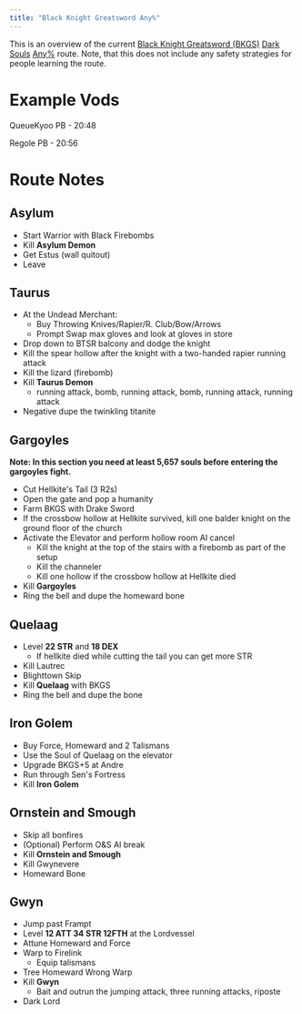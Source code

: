 ```yaml
---
title: "Black Knight Greatsword Any%"
---
```


This is an overview of the current [Black Knight Greatsword (BKGS)](//darksouls.wikidot.com/black-knight-greatsword) [Dark Souls](/darksouls) [Any%](/any-darksouls) route. Note, that this does not include any safety strategies for people learning the route.

# Example Vods

QueueKyoo PB - 20:48

Regole PB - 20:56

# Route Notes

## Asylum

- Start Warrior with Black Firebombs
- Kill **Asylum Demon**
- Get Estus (wall quitout)
- Leave

## Taurus

- At the Undead Merchant:
  - Buy Throwing Knives/Rapier/R. Club/Bow/Arrows
  - Prompt Swap max gloves and look at gloves in store
- Drop down to BTSR balcony and dodge the knight
- Kill the spear hollow after the knight with a two-handed rapier running attack
- Kill the lizard (firebomb)
- Kill **Taurus Demon**
  - running attack, bomb, running attack, bomb, running attack, running attack
- Negative dupe the twinkling titanite

## Gargoyles

**Note: In this section you need at least 5,657 souls before entering the gargoyles fight.**

- Cut Hellkite's Tail (3 R2s)
- Open the gate and pop a humanity
- Farm BKGS with Drake Sword
- If the crossbow hollow at Hellkite survived, kill one balder knight on the ground floor of the church
- Activate the Elevator and perform hollow room AI cancel
  - Kill the knight at the top of the stairs with a firebomb as part of the setup
  - Kill the channeler
  - Kill one hollow if the crossbow hollow at Hellkite died
- Kill **Gargoyles**
- Ring the bell and dupe the homeward bone

## Quelaag

- Level **22 STR** and **18 DEX**
  - If hellkite died while cutting the tail you can get more STR
- Kill Lautrec
- Blighttown Skip
- Kill **Quelaag** with BKGS
- Ring the bell and dupe the bone

## Iron Golem

- Buy Force, Homeward and 2 Talismans
- Use the Soul of Quelaag on the elevator
- Upgrade BKGS+5 at Andre
- Run through Sen's Fortress
- Kill **Iron Golem**

## Ornstein and Smough

- Skip all bonfires
- (Optional) Perform O\&S AI break
- Kill **Ornstein and Smough**
- Kill Gwynevere
- Homeward Bone

## Gwyn

- Jump past Frampt
- Level **12 ATT 34 STR 12FTH** at the Lordvessel
- Attune Homeward and Force
- Warp to Firelink
  - Equip talismans
- Tree Homeward Wrong Warp
- Kill **Gwyn**
  - Bait and outrun the jumping attack, three running attacks, riposte
- Dark Lord
